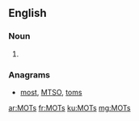 ==English==

===Noun===
{{head|en}}

# {{plural of|MOT}}

===Anagrams===
* [[most#English|most]], [[MTSO#English|MTSO]], [[toms#English|toms]]

[[ar:MOTs]]
[[fr:MOTs]]
[[ku:MOTs]]
[[mg:MOTs]]